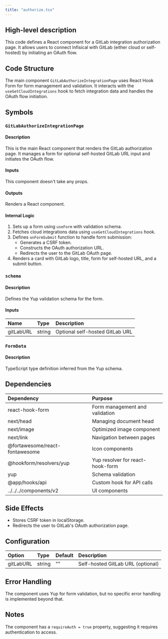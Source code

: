```yaml
---
title: "authorize.tsx"
---
```


## High-level description
This code defines a React component for a GitLab integration authorization page. It allows users to connect Infisical with GitLab (either cloud or self-hosted) by initiating an OAuth flow.

## Code Structure
The main component `GitLabAuthorizeIntegrationPage` uses React Hook Form for form management and validation. It interacts with the `useGetCloudIntegrations` hook to fetch integration data and handles the OAuth flow initiation.

## Symbols

### `GitLabAuthorizeIntegrationPage`
#### Description
This is the main React component that renders the GitLab authorization page. It manages a form for optional self-hosted GitLab URL input and initiates the OAuth flow.

#### Inputs
This component doesn't take any props.

#### Outputs
Renders a React component.

#### Internal Logic
1. Sets up a form using `useForm` with validation schema.
2. Fetches cloud integrations data using `useGetCloudIntegrations` hook.
3. Defines `onFormSubmit` function to handle form submission:
   - Generates a CSRF token.
   - Constructs the OAuth authorization URL.
   - Redirects the user to the GitLab OAuth page.
4. Renders a card with GitLab logo, title, form for self-hosted URL, and a submit button.

### `schema`
#### Description
Defines the Yup validation schema for the form.

#### Inputs
| Name | Type | Description |
|:-----|:-----|:------------|
| gitLabURL | string | Optional self-hosted GitLab URL |

### `FormData`
#### Description
TypeScript type definition inferred from the Yup schema.

## Dependencies
| Dependency | Purpose |
|:-----------|:--------|
| react-hook-form | Form management and validation |
| next/head | Managing document head |
| next/image | Optimized image component |
| next/link | Navigation between pages |
| @fortawesome/react-fontawesome | Icon components |
| @hookform/resolvers/yup | Yup resolver for react-hook-form |
| yup | Schema validation |
| @app/hooks/api | Custom hook for API calls |
| ../../../components/v2 | UI components |

## Side Effects
- Stores CSRF token in localStorage.
- Redirects the user to GitLab's OAuth authorization page.

## Configuration
| Option | Type | Default | Description |
|:-------|:-----|:--------|:------------|
| gitLabURL | string | "" | Self-hosted GitLab URL (optional) |

## Error Handling
The component uses Yup for form validation, but no specific error handling is implemented beyond that.

## Notes
The component has a `requireAuth = true` property, suggesting it requires authentication to access.
